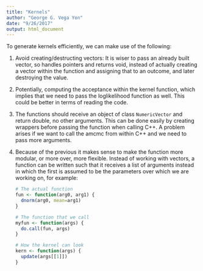```yaml
---
title: "Kernels"
author: "George G. Vega Yon"
date: "9/26/2017"
output: html_document
---
```


To generate kernels efficiently, we can make use of the following:

1.  Avoid creating/destructing vectors: It is wiser to pass an already built vector, so handles pointers and returns void, instead of actually creating a vector within the function and assigning that to an outcome, and later destroying the value.

2.  Potentially, computing the acceptance within the kernel function, which implies that we need to pass the loglikelihood function as well. This could be better in terms of reading the code.

3.  The functions should receive an object of class `NumericVector` and return double, no other arguments. This can be done easily by creating wrappers before passing the function when calling C++. A problem arises if we want to call the amcmc from within C++ and we need to pass more arguments.

4.  Because of the previous it makes sense to make the function more modular, or more over, more flexible. Instead of working with vectors, a function can be written such that it receives a list of arguments instead in which the first is assumed to be the parameters over which we are working on, for example:
    
    
    
    ```r
    # The actual function
    fun <- function(arg0, arg1) {
      dnorm(arg0, mean=arg1)
    }
    
    # The function that we call
    myfun <- function(args) {
      do.call(fun, args)
    }
    
    # How the kernel can look
    kern <- function(args) {
      update(args[[1]])
    }
    ```
